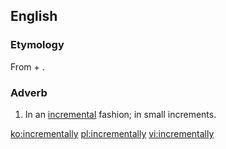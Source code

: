 ==English==

===Etymology===

From {{term|incremental|lang=en}} + {{term|-ly|lang=en}}.

===Adverb===
{{en-adv}}

# In an [[incremental]] fashion; in small increments.

[[ko:incrementally]]
[[pl:incrementally]]
[[vi:incrementally]]